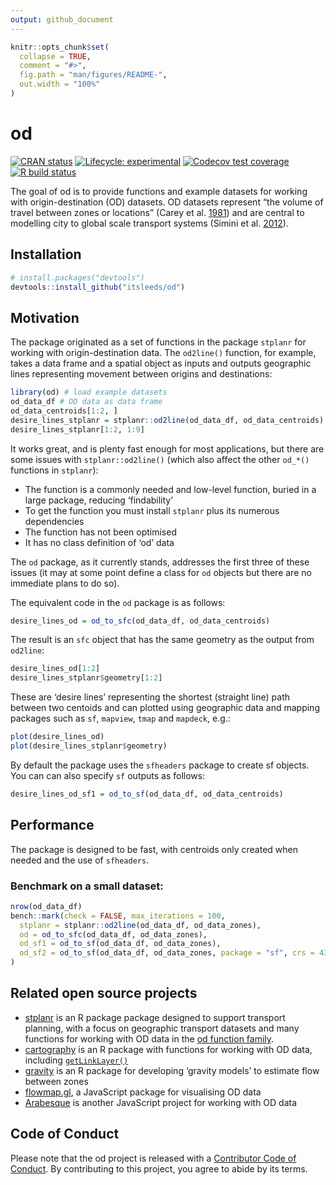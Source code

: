 ```yaml
---
output: github_document
---
```


<!-- README.md is generated from README.Rmd. Please edit that file -->

```r
knitr::opts_chunk$set(
  collapse = TRUE,
  comment = "#>",
  fig.path = "man/figures/README-",
  out.width = "100%"
)
```

# od

<!-- badges: start -->
[![CRAN status](https://www.r-pkg.org/badges/version/od)](https://itsleeds.github.io/od/)
[![Lifecycle: experimental](https://img.shields.io/badge/lifecycle-experimental-red.svg)](https://www.tidyverse.org/lifecycle/#experimental)
[![Codecov test coverage](https://codecov.io/gh/itsleeds/od/branch/master/graph/badge.svg)](https://codecov.io/gh/itsleeds/od?branch=master)
[![R build status](https://github.com/itsleeds/od/workflows/R-CMD-check/badge.svg)](https://github.com/itsleeds/od/actions)
<!-- badges: end -->

The goal of od is to provide functions and example datasets for working with origin-destination (OD) datasets.
OD datasets represent "the volume of travel between zones or locations" (Carey et al. [1981](https://doi.org/10.1287/trsc.15.1.32)) and are central to modelling city to global scale transport systems (Simini et al. [2012](https://doi.org/10.1038/nature10856)).

## Installation

<!-- You can install the released version of od from [CRAN](https://CRAN.R-project.org) with: 

``` r
install.packages("od")
```

And the development version from [GitHub](https://github.com/) with:

-->

``` r
# install.packages("devtools")
devtools::install_github("itsleeds/od")
```

## Motivation

The package originated as a set of functions in the package `stplanr` for working with origin-destination data.
The `od2line()` function, for example, takes a data frame and a spatial object as inputs and outputs geographic lines representing movement between origins and destinations:

```r
library(od) # load example datasets
od_data_df # OD data as data frame
od_data_centroids[1:2, ]
desire_lines_stplanr = stplanr::od2line(od_data_df, od_data_centroids)
desire_lines_stplanr[1:2, 1:9]
```

It works great, and is plenty fast enough for most applications, but there are some issues with `stplanr::od2line()` (which also affect the other `od_*()` functions in `stplanr`):

- The function is a commonly needed and low-level function, buried in a large package, reducing 'findability'
- To get the function you must install `stplanr` plus its numerous dependencies
- The function has not been optimised
- It has no class definition of 'od' data

The `od` package, as it currently stands, addresses the first three of these issues (it may at some point define a class for `od` objects but there are no immediate plans to do so).

The equivalent code in the `od` package is as follows:

```r
desire_lines_od = od_to_sfc(od_data_df, od_data_centroids)
```

The result is an `sfc` object that has the same geometry as the output from `od2line`:

```r
desire_lines_od[1:2]
desire_lines_stplanr$geometry[1:2]
```

These are 'desire lines' representing the shortest (straight line) path between two centoids and can plotted using geographic data and mapping packages such as `sf`, `mapview`, `tmap` and `mapdeck`, e.g.:

```r
plot(desire_lines_od)
plot(desire_lines_stplanr$geometry)
```

By default the package uses the `sfheaders` package to create sf objects.
You can can also specify `sf` outputs as follows:

```r
desire_lines_od_sf1 = od_to_sf(od_data_df, od_data_centroids)
```


## Performance

The package is designed to be fast, with centroids only created when needed and the use of `sfheaders`.

### Benchmark on a small dataset:

```r
nrow(od_data_df)
bench::mark(check = FALSE, max_iterations = 100,
  stplanr = stplanr::od2line(od_data_df, od_data_zones),
  od = od_to_sfc(od_data_df, od_data_zones),
  od_sf1 = od_to_sf(od_data_df, od_data_zones),
  od_sf2 = od_to_sf(od_data_df, od_data_zones, package = "sf", crs = 4326)
)
```

## Related open source projects

- [stplanr](https://github.com/ropensci/stplanr/) is an R package package designed to support transport planning, with a focus on geographic transport datasets and many functions for working with OD data in the [od function family](https://docs.ropensci.org/stplanr/reference/index.html#section-work-with-od-data).
- [cartography](https://riatelab.github.io/cartography/) is an R package with functions for working with OD data, including [`getLinkLayer()`](https://riatelab.github.io/cartography/docs/reference/getLinkLayer.html)
- [gravity](https://pacha.dev/gravity/) is an R package for developing 'gravity models' to estimate flow between zones
- [flowmap.gl](https://github.com/teralytics/flowmap.gl), a JavaScript package for visualising OD data
- [Arabesque](http://arabesque.ifsttar.fr/) is another JavaScript project for working with OD data

## Code of Conduct

Please note that the od project is released with a [Contributor Code of Conduct](https://contributor-covenant.org/version/2/0/CODE_OF_CONDUCT.html). By contributing to this project, you agree to abide by its terms.
